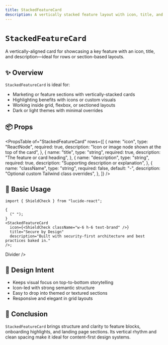 ```yaml
---
title: StackedFeatureCard
description: A vertically stacked feature layout with icon, title, and supporting content for use in product or marketing pages.
---
```



# `StackedFeatureCard`

A vertically-aligned card for showcasing a key feature with an icon, title, and description—ideal for rows or section-based layouts.

<Divider />

## ✨ Overview

`StackedFeatureCard` is ideal for:

- Marketing or feature sections with vertically-stacked cards
- Highlighting benefits with icons or custom visuals
- Working inside grid, flexbox, or sectioned layouts
- Dark or light themes with minimal overrides

<Divider />

## 📦 Props

<PropsTable
  of="StackedFeatureCard"
  rows={[
    {
      name: "icon",
      type: "ReactNode",
      required: true,
      description: "Icon or image node shown at the top of the card",
    },
    {
      name: "title",
      type: "string",
      required: true,
      description: "The feature or card heading",
    },
    {
      name: "description",
      type: "string",
      required: true,
      description: "Supporting description or explanation",
    },
    {
      name: "className",
      type: "string",
      required: false,
      default: "-",
      description: "Optional custom Tailwind class overrides",
    },
  ]}
/>

<Divider />

## 🚀 Basic Usage

<CodeBlockWrapper language="tsx">

```tsx
import { ShieldCheck } from "lucide-react";

{
  (" ");
}
<StackedFeatureCard
  icon={<ShieldCheck className="w-6 h-6 text-brand" />}
  title="Secure by Design"
  description="Built with security-first architecture and best practices baked in."
/>;
```

</CodeBlockWrapper> <Divider />
Divider />

## 🧠 Design Intent

- Keeps visual focus on top-to-bottom storytelling
- Icon-led with strong semantic structure
- Easy to drop into themed or textured sections
- Responsive and elegant in grid layouts

<Divider />

## 🏁 Conclusion

`StackedFeatureCard` brings structure and clarity to feature blocks, onboarding highlights, and landing page sections. Its vertical rhythm and clean spacing make it ideal for content-first design systems.
